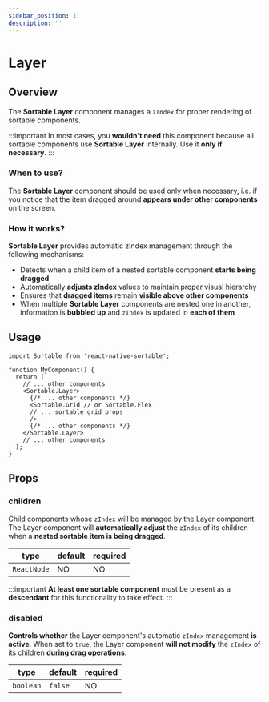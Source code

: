 ```yaml
---
sidebar_position: 1
description: ''
---
```


# Layer

## Overview

The **Sortable Layer** component manages a `zIndex` for proper rendering of sortable components.

:::important
In most cases, you **wouldn't need** this component because all sortable components use **Sortable Layer** internally. Use it **only if necessary**.
:::

### When to use?

The **Sortable Layer** component should be used only when necessary, i.e. if you notice that the item dragged around **appears under other components** on the screen.

### How it works?

**Sortable Layer** provides automatic zIndex management through the following mechanisms:

- Detects when a child item of a nested sortable component **starts being dragged**
- Automatically **adjusts zIndex** values to maintain proper visual hierarchy
- Ensures that **dragged items** remain **visible above other components**
- When multiple **Sortable Layer** components are nested one in another, information is **bubbled up** and `zIndex` is updated in **each of them**

## Usage

```tsx
import Sortable from 'react-native-sortable';

function MyComponent() {
  return (
    // ... other components
    <Sortable.Layer>
      {/* ... other components */}
      <Sortable.Grid // or Sortable.Flex
      // ... sortable grid props
      />
      {/* ... other components */}
    </Sortable.Layer>
    // ... other components
  );
}
```

## Props

### children

Child components whose `zIndex` will be managed by the Layer component. The Layer component will **automatically adjust** the `zIndex` of its children when a **nested sortable item is being dragged**.

| type        | default | required |
| ----------- | ------- | -------- |
| `ReactNode` | NO      | NO       |

:::important
**At least one sortable component** must be present as a **descendant** for this functionality to take effect.
:::

### disabled

**Controls whether** the Layer component's automatic `zIndex` management **is active**. When set to `true`, the Layer component **will not modify** the `zIndex` of its children **during drag operations**.

| type      | default | required |
| --------- | ------- | -------- |
| `boolean` | `false` | NO       |
